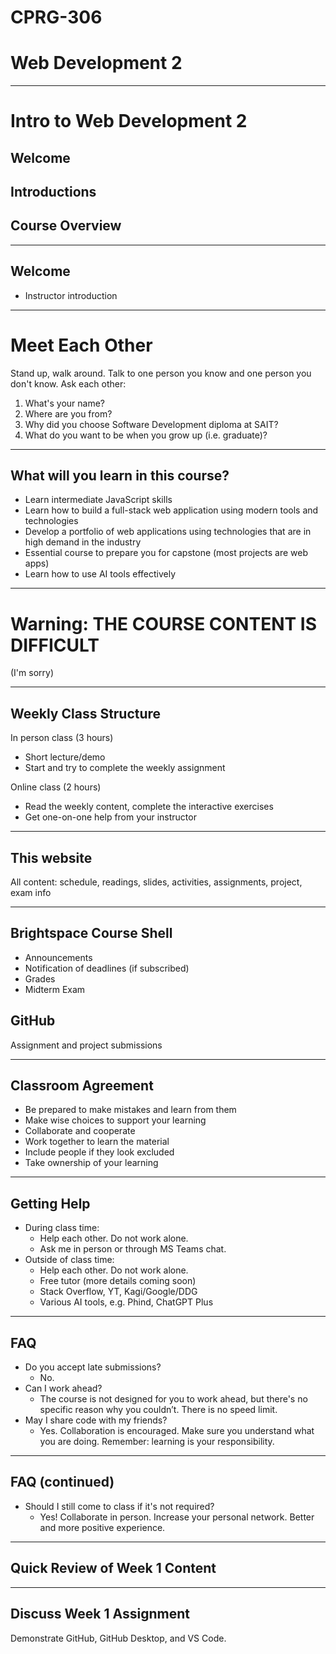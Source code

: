 # CPRG-306

# Web Development 2

---

# Intro to Web Development 2

## Welcome

## Introductions

## Course Overview

---

## Welcome

- Instructor introduction

---

# Meet Each Other

Stand up, walk around. Talk to one person you know and one person you don't know. Ask each other:

1. What's your name?
2. Where are you from?
3. Why did you choose Software Development diploma at SAIT?
4. What do you want to be when you grow up (i.e. graduate)?

---

## What will you learn in this course?

- Learn intermediate JavaScript skills
- Learn how to build a full-stack web application using modern tools and technologies
- Develop a portfolio of web applications using technologies that are in high demand in the industry
- Essential course to prepare you for capstone (most projects are web apps)
- Learn how to use AI tools effectively

---

# Warning: THE COURSE CONTENT IS DIFFICULT

(I'm sorry)

---

## Weekly Class Structure

In person class (3 hours)

- Short lecture/demo
- Start and try to complete the weekly assignment

Online class (2 hours)

- Read the weekly content, complete the interactive exercises
- Get one-on-one help from your instructor

---

## This website

All content: schedule, readings, slides, activities, assignments, project, exam info

---

## Brightspace Course Shell

- Announcements
- Notification of deadlines (if subscribed)
- Grades
- Midterm Exam

## GitHub

Assignment and project submissions

---

## Classroom Agreement

- Be prepared to make mistakes and learn from them
- Make wise choices to support your learning
- Collaborate and cooperate
- Work together to learn the material
- Include people if they look excluded
- Take ownership of your learning

---

## Getting Help

- During class time:
  - Help each other. Do not work alone.
  - Ask me in person or through MS Teams chat.
- Outside of class time:
  - Help each other. Do not work alone.
  - Free tutor (more details coming soon)
  - Stack Overflow, YT, Kagi/Google/DDG
  - Various AI tools, e.g. Phind, ChatGPT Plus

---

## FAQ

- Do you accept late submissions?
  - No.
- Can I work ahead?
  - The course is not designed for you to work ahead, but there's no specific reason why you couldn’t. There is no speed limit.
- May I share code with my friends?
  - Yes. Collaboration is encouraged. Make sure you understand what you are doing. Remember: learning is your responsibility.

---

## FAQ (continued)

- Should I still come to class if it's not required?
  - Yes! Collaborate in person. Increase your personal network. Better and more positive experience.

---

## Quick Review of Week 1 Content

---

## Discuss Week 1 Assignment

Demonstrate GitHub, GitHub Desktop, and VS Code.
